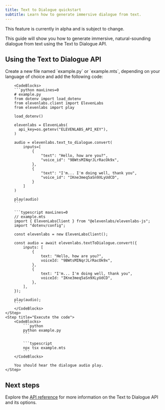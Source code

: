 ```yaml
---
title: Text to Dialogue quickstart
subtitle: Learn how to generate immersive dialogue from text.
---
```


<Warning>This feature is currently in alpha and is subject to change.</Warning>

This guide will show you how to generate immersive, natural-sounding dialogue from text using the Text to Dialogue API.

## Using the Text to Dialogue API

<Steps>
    <Step title="Create an API key">
        <Markdown src="/snippets/quickstart-api-key.mdx" />
    </Step>
    <Step title="Install the SDK">
        <Markdown src="/snippets/quickstart-install-sdk.mdx" />
    </Step>
    <Step title="Make the API request">
        Create a new file named `example.py` or `example.mts`, depending on your language of choice and add the following code:

        <CodeBlocks>
        ```python maxLines=0
        # example.py
        from dotenv import load_dotenv
        from elevenlabs.client import ElevenLabs
        from elevenlabs import play

        load_dotenv()

        elevenlabs = ElevenLabs(
          api_key=os.getenv("ELEVENLABS_API_KEY"),
        )

        audio = elevenlabs.text_to_dialogue.convert(
            inputs=[
                {
                    "text": "Hello, how are you?",
                    "voice_id": "9BWtsMINqrJLrRacOk9x",
                },
                {
                    "text": "I'm... I'm doing well, thank you",
                    "voice_id": "IKne3meq5aSn9XLyUdCD",
                }
            ]
        )

        play(audio)
        ```

        ```typescript maxLines=0
        // example.mts
        import { ElevenLabsClient } from "@elevenlabs/elevenlabs-js";
        import "dotenv/config";

        const elevenlabs = new ElevenLabsClient();

        const audio = await elevenlabs.textToDialogue.convert({
            inputs: [
                {
                    text: "Hello, how are you?",
                    voiceId: "9BWtsMINqrJLrRacOk9x",
                },
                {
                    text: "I'm... I'm doing well, thank you",
                    voiceId: "IKne3meq5aSn9XLyUdCD",
                },
            ],
        });

        play(audio);
        ```
        </CodeBlocks>
    </Step>
    <Step title="Execute the code">
        <CodeBlocks>
            ```python
            python example.py
            ```

            ```typescript
            npx tsx example.mts
            ```
        </CodeBlocks>

        You should hear the dialogue audio play.
    </Step>

</Steps>

## Next steps

Explore the [API reference](/docs/api-reference/text-to-dialogue/convert) for more information on the Text to Dialogue API and its options.

